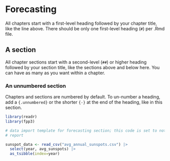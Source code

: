 # Forecasting

All chapters start with a first-level heading followed by your chapter title, like the line above. There should be only one first-level heading (`#`) per .Rmd file.

## A section

All chapter sections start with a second-level (`##`) or higher heading followed by your section title, like the sections above and below here. You can have as many as you want within a chapter.

### An unnumbered section {-}

Chapters and sections are numbered by default. To un-number a heading, add a `{.unnumbered}` or the shorter `{-}` at the end of the heading, like in this section.

```r
library(readr)
library(fpp3)

# data import template for forecasting section; this code is set to not show in 
# report

sunspot_data <- read_csv("avg_annual_sunspots.csv") |>
  select(year, avg_sunspots) |>
  as_tsibble(index=year)

```